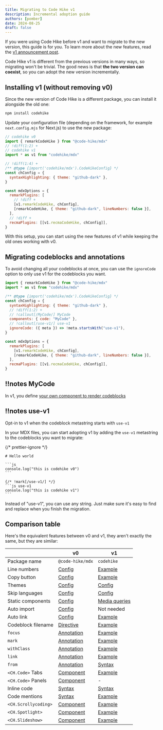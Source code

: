 ```yaml
---
title: Migrating to Code Hike v1
description: Incremental adoption guide
authors: [pomber]
date: 2024-08-25
draft: false
---
```



If you were using Code Hike before v1 and want to migrate to the new version,
this guide is for you. To learn more about the new features, read the [v1 announcement post](/blog/v1).

Code Hike v1 is different from the previous versions in many ways, so migrating won't be trivial. The good news is that **the two version can coexist**, so you can adopt the new version incrementally.

## Installing v1 (without removing v0)

Since the new version of Code Hike is a different package, you can install it alongside the old one:

```bash -c
npm install codehike
```

Update your configuration file (depending on the framework, for example `next.config.mjs` for Next.js) to use the new package:

```js config.mjs -cn
// codehike v0
import { remarkCodeHike } from "@code-hike/mdx"
// !diff(1:2) +
// codehike v1
import * as v1 from "codehike/mdx"

// !diff(1:4) +
/** @type {import('codehike/mdx').CodeHikeConfig} */
const chConfig = {
  syntaxHighlighting: { theme: "github-dark" },
}

const mdxOptions = {
  remarkPlugins: [
    // !diff +
    [v1.remarkCodeHike, chConfig],
    [remarkCodeHike, { theme: "github-dark", lineNumbers: false }],
  ],
  // !diff +
  recmaPlugins: [[v1.recmaCodeHike, chConfig]],
}
```

With this setup, you can start using the new features of v1 while keeping the old ones working with v0.

## Migrating codeblocks and annotations

To avoid changing all your codeblocks at once, you can use the `ignoreCode` option to only use v1 for the codeblocks you want.

<CodeWithNotes>

```js ! config.mjs -cn
import { remarkCodeHike } from "@code-hike/mdx"
import * as v1 from "codehike/mdx"

/** @type {import('codehike/mdx').CodeHikeConfig} */
const chConfig = {
  syntaxHighlighting: { theme: "github-dark" },
  // !diff(1:2) +
  // !callout[/MyCode/] MyCode
  components: { code: "MyCode" },
  // !callout[/use-v1/] use-v1
  ignoreCode: ({ meta }) => !meta.startsWith("use-v1"),
}

const mdxOptions = {
  remarkPlugins: [
    [v1.remarkCodeHike, chConfig],
    [remarkCodeHike, { theme: "github-dark", lineNumbers: false }],
  ],
  recmaPlugins: [[v1.recmaCodeHike, chConfig]],
}
```

## !!notes MyCode

In v1, you define [your own component to render codeblocks](/docs/concepts/code)

## !!notes use-v1

Opt-in to v1 when the codeblock metastring starts with `use-v1`

</CodeWithNotes>

In your MDX files, you can start adopting v1 by adding the `use-v1` metastring to the codeblocks you want to migrate:

{/* prettier-ignore */}
````mdx content.mdx
# Hello world

```js
console.log("this is codehike v0")
```

{/* !mark[/use-v1/] */}
```js use-v1
console.log("this is codehike v1")
```
````

Instead of "use-v1", you can use any string. Just make sure it's easy to find and replace when you finish the migration.

## Comparison table

Here's the equivalent features between v0 and v1, they aren't exactly the same, but they are similar:

|                      | v0               | v1                  |
| -------------------- | ---------------- | ------------------- |
| Package name         | `@code-hike/mdx` | `codehike`          |
| Line numbers         | [Config][1]      | [Example][21]       |
| Copy button          | [Config][2]      | [Example][22]       |
| Themes               | [Config][3]      | [Config][23]        |
| Skip languages       | [Config][4]      | [Config][24]        |
| Static components    | [Config][5]      | [Media queries][25] |
| Auto import          | [Config][6]      | Not needed          |
| Auto link            | [Config][7]      | [Example][26]       |
| Codeblock filename   | [Directive][8]   | [Example][27]       |
| `focus`              | [Annotation][9]  | [Example][28]       |
| `mark`               | [Annotation][10] | [Example][29]       |
| `withClass`          | [Annotation][11] | [Example][30]       |
| `link`               | [Annotation][12] | [Example][31]       |
| `from`               | [Annotation][13] | [Syntax][32]        |
| `<CH.Code>` Tabs     | [Component][14]  | [Example][33]       |
| `<CH.Code>` Panels   | [Component][15]  | -                   |
| Inline code          | [Syntax][16]     | [Syntax][35]        |
| Code mentions        | [Syntax][17]     | [Example][36]       |
| `<CH.Scrollycoding>` | [Component][18]  | [Example][37]       |
| `<CH.Spotlight>`     | [Component][19]  | [Example][38]       |
| `<CH.Slideshow>`     | [Component][20]  | [Example][39]       |

[1]: https://v0.codehike.org/docs/configuration#line-numbers
[2]: https://v0.codehike.org/docs/configuration#copy-button
[3]: https://v0.codehike.org/docs/themes
[4]: https://v0.codehike.org/docs/configuration#skip-languages
[5]: https://v0.codehike.org/docs/configuration#static-components
[6]: https://v0.codehike.org/docs/configuration#auto-import
[7]: https://v0.codehike.org/docs/configuration#auto-link
[8]: https://v0.codehike.org/docs/codeblocks#filename
[9]: https://v0.codehike.org/docs/annotations#focus-annotation
[10]: https://v0.codehike.org/docs/annotations#mark-annotation
[11]: https://v0.codehike.org/docs/annotations#withclass-annotation
[12]: https://v0.codehike.org/docs/annotations#link-annotation
[13]: https://v0.codehike.org/docs/annotations#from-annotation
[14]: https://v0.codehike.org/docs/ch-code#tabs
[15]: https://v0.codehike.org/docs/ch-code#panels
[16]: https://v0.codehike.org/docs/ch-section#inline-code
[17]: https://v0.codehike.org/docs/ch-section#code-mentions
[18]: https://v0.codehike.org/docs/ch-scrollycoding
[19]: https://v0.codehike.org/docs/ch-spotlight
[20]: https://v0.codehike.org/docs/ch-slideshow
[21]: /docs/code/line-numbers
[22]: /docs/code/copy-button
[23]: /docs/concepts/code#themes
[24]: /docs/concepts/code#ignoring-some-codeblocks
[25]: https://developer.mozilla.org/en-US/docs/Web/CSS/CSS_media_queries/Using_media_queries
[26]: /docs/code/link#autolinking
[27]: /docs/code/filename
[28]: /docs/code/focus
[29]: /docs/code/mark
[30]: /docs/code/classname
[31]: /docs/code/link
[32]: /docs/concepts/code#importing-code-from-a-file-into-a-codeblock
[33]: /docs/code/tabs
[34]: /
[35]: /docs/concepts/code#inline-code
[36]: /docs/code/code-mentions
[37]: /docs/layouts/scrollycoding
[38]: /docs/layouts/spotlight
[39]: /docs/layouts/slideshow
